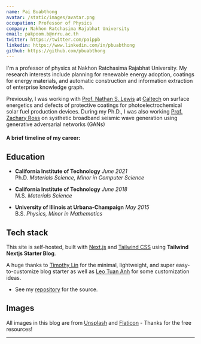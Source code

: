 ```yaml
---
name: Pai Buabthong
avatar: /static/images/avatar.png
occupation: Professor of Physics
company: Nakhon Ratchasima Rajabhat University
email: pakpoom.b@nrru.ac.th
twitter: https://twitter.com/paippb
linkedin: https://www.linkedin.com/in/pbuabthong
github: https://github.com/pbuabthong
---
```



I'm a professor of physics at Nakhon Ratchasima Rajabhat University. My research interests include planning for renewable energy adoption, coatings for energy materials, and automatic construction and information extraction of enterprise knowledge graph.

Previously, I was working with [Prof. Nathan S. Lewis](https://nsl.caltech.edu) at [Caltech](https://www.caltech.edu)
on surface energetics and defects of protective coatings for photoelectrochemical solar fuel production devices.
During my Ph.D., I was also working [Prof. Zachary Ross](https://ross.caltech.edu) on systhetic broadband seismic wave generation using
generative adversarial networks (GANs)

#### A brief timeline of my career:

<Timeline />

## Education

- **California Institute of Technology** _June 2021_\
  Ph.D. _Materials Science, Minor in Computer Science_

- **California Institute of Technology** _June 2018_\
  M.S. _Materials Science_

- **University of Illinois at Urbana-Champaign** _May 2015_\
  B.S. _Physics, Minor in Mathematics_

## Tech stack

This site is self-hosted, built with [Next.js](https://nextjs.org/) and [Tailwind CSS](https://tailwindcss.com/) using **Tailwind Nextjs Starter Blog**.

A huge thanks to [Timothy Lin](https://twitter.com/timlrxx) for the minimal, lightweight, and super easy-to-customize blog starter as well as
[Leo Tuan Anh](https://www.leohuynh.dev/) for some customization ideas.

- See my [repository](https://github.com/pbuabthong/pbuabthong.nrru.ac.th) for the source.

## Images

All images in this blog are from [Unsplash](https://unsplash.com/) and [Flaticon](https://www.flaticon.com/free-icons/science) - Thanks for the free resources!

---
